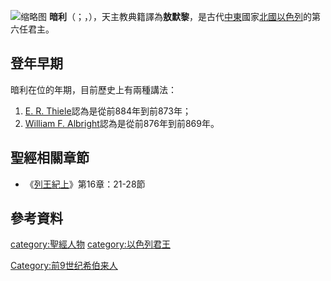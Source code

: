 {{unreferenced|time=2017-07-23T09:17:57+00:00}}
[[File:Omri_Rex.jpg|缩略图]]
'''暗利'''（{{lang-he| עָמְרִי}}；{{lang|en|Omri}}，{{bd||？|前873年|catIdx=心利}}），天主教典籍譯為'''敖默黎'''，是古代[[中東|中東]]國家[[以色列王國_(後期)|北國以色列]]的第六任君主。

== 登年早期 ==

暗利在位的年期，目前歷史上有兩種講法：
# [[E._R._Thiele|E. R. Thiele]]認為是從前884年到前873年；
# [[William_F._Albright|William F. Albright]]認為是從前876年到前869年。

== 聖經相關章節 ==
* 《[[列王紀上|列王紀上]]》第16章：21-28節

== 參考資料 ==
{{Reflist}}

{{leader|[[心利|心利]]|[[以色列王國_(後期)|以色列國王]]|子[[亞哈|亞哈]]}}

{{古以色列国王}}
{{People in the Bible-stub}}

{{DEFAULTSORT:Omri}}
[[category:聖經人物|category:聖經人物]]
[[category:以色列君王|category:以色列君王]]
[[Category:前9世纪希伯来人|Category:前9世纪希伯来人]]